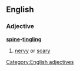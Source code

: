 ==English==

===Adjective===
'''[[spine]]-[[tingling]]'''

# {{context|idiomatic}} [[nervy]] or [[scary]]

[[Category:English adjectives]]